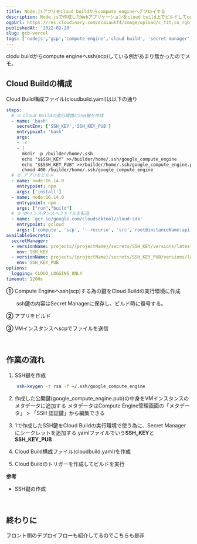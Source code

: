 ```yaml
---
title: Node.jsアプリをcloud buildからcompute engineへデプロイする
description: Node.jsで作成したWebアプリケーションをcloud build上でビルドしてcompute engineへデプロイしたのでまとめました
ogpUrl: https://res.cloudinary.com/dcaiaukf4/image/upload/c_fit,co_rgb:333,l_text:Sawarabi%20Gothic_53_bold_start:cloud%2520build%25E3%2581%258B%25E3%2582%2589compute%2520engine%25E3%2581%25B8%25E3%2583%2587%25E3%2583%2597%25E3%2583%25AD%25E3%2582%25A4%25E3%2581%2599%25E3%2582%258B,w_1000/v1621601547/ogp_b3ezfg.jpg
publishedAt: '2022-02-20'
slug: gcb-vercel
tags: ['nodejs','gcp','compute engine','cloud build', 'secret manager',]
---
```



clodu buildからcompute engineへssh(scp)している例があまり無かったのでメモ。 
## Cloud Buildの構成

Cloud Build構成ファイル(cloudbuild.yaml)は以下の通り
```yaml
steps:
  # ① Cloud Buildの実行環境にSSH鍵を作成
  - name: 'bash'
    secretEnv: ['SSH_KEY','SSH_KEY_PUB']
    entrypoint: 'bash'
    args:
    - -c
    - |
      mkdir -p /builder/home/.ssh
      echo "$$SSH_KEY" >>/builder/home/.ssh/google_compute_engine
      echo "$$SSH_KEY_PUB" >>/builder/home/.ssh/google_compute_engine.pub
      chmod 400 /builder/home/.ssh/google_compute_engine
  # ② アプリをビルド
  - name: node:16.14.0
    entrypoint: npm
    args: ['install']
  - name: node:16.14.0
    entrypoint: npm
    args: ["run","build"]
  # ③ VMインスタンスへファイルを転送
  - name: 'gcr.io/google.com/cloudsdktool/cloud-sdk'
    entrypoint: gcloud
    args: ['compute', 'scp', '--recurse', 'src','root@instanceName:api', '--zone', 'asia-northeast1-b']
availableSecrets:
  secretManager:
  - versionName: projects/{projectName}/secrets/SSH_KEY/versions/latest
    env: SSH_KEY
  - versionName: projects/{projectName}/secrets/SSH_KEY_PUB/versions/latest
    env: SSH_KEY_PUB
options:
  logging: CLOUD_LOGGING_ONLY
timeout: 1200s
```

**①** Compute Engineへssh(scp)する為の鍵をCloud Buildの実行環境に作成 
 
　　ssh鍵の内容はSecret Managerに保存し、ビルド時に復号する。 

**②** アプリをビルド 

**③** VMインスタンスへscpでファイルを送信

<br/>

## 作業の流れ 
 

1. SSH鍵を作成

```sh
    ssh-keygen -t rsa -f ~/.ssh/google_compute_engine
```

2. 作成した公開鍵(google_compute_engine.pub)の中身をVMインスタンスのメタデータに追加する
    メタデータはCompute Engine管理画面の「メタデータ」 > 「SSH 認証鍵」から編集できる

3. 1で作成したSSH鍵をCloud Buildの実行環境で使う為に、Secret Managerにシークレットを追加する
    yamlファイルでいう**SSH_KEY**と**SSH_KEY_PUB** 

4. Cloud Build構成ファイル(cloudbuild.yaml)を作成

5. Cloud Buildのトリガーを作成してビルドを実行
 
**参考** 
- SSH鍵の作成
<OgpCard  url="https://access.redhat.com/documentation/ja-jp/red_hat_enterprise_linux/7/html/deploying_red_hat_enterprise_linux_7_on_public_cloud_platforms/creating-ssh-keys-for-google-compute-engine_uploading-the-rhel-image-to-gcp"/>
<br/> 
 
## 終わりに
フロント側のデプロイフローも紹介してるのでこちらも是非 
<OgpCard url="https://blog.1keiuu.com/posts/gcb-gce/"/>